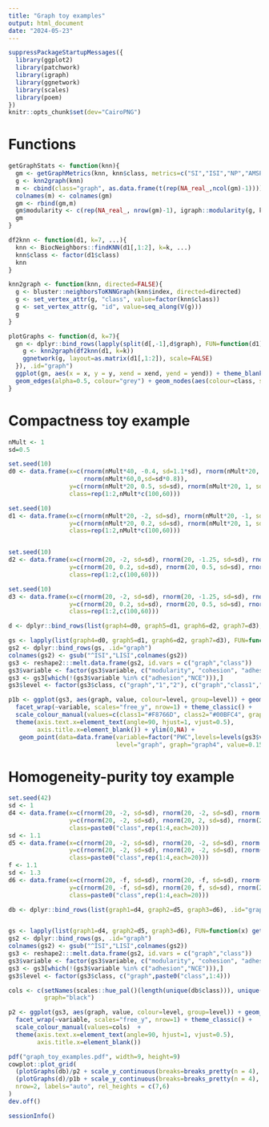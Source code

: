 ```yaml
---
title: "Graph toy examples"
output: html_document
date: "2024-05-23"
---
```


```r
suppressPackageStartupMessages({
  library(ggplot2)
  library(patchwork)
  library(igraph)
  library(ggnetwork)
  library(scales)
  library(poem)
})
knitr::opts_chunk$set(dev="CairoPNG")
```

# Functions

```r
getGraphStats <- function(knn){
  gm <- getGraphMetrics(knn, knn$class, metrics=c("SI","ISI","NP","AMSP","PWC","NCE","cohesion","adhesion"), level="class", k=NULL)
  g <- knn2graph(knn)
  m <- cbind(class="graph", as.data.frame(t(rep(NA_real_,ncol(gm)-1))))
  colnames(m) <- colnames(gm)
  gm <- rbind(gm,m)
  gm$modularity <- c(rep(NA_real_, nrow(gm)-1), igraph::modularity(g, knn$class))
  gm
}

df2knn <- function(d1, k=7, ...){
  knn <- BiocNeighbors::findKNN(d1[,1:2], k=k, ...)
  knn$class <- factor(d1$class)
  knn
}

knn2graph <- function(knn, directed=FALSE){
  g <- bluster::neighborsToKNNGraph(knn$index, directed=directed)
  g <- set_vertex_attr(g, "class", value=factor(knn$class))
  g <- set_vertex_attr(g, "id", value=seq_along(V(g)))
  g
}

plotGraphs <- function(d, k=7){
  gn <- dplyr::bind_rows(lapply(split(d[,-1],d$graph), FUN=function(d1){
    g <- knn2graph(df2knn(d1, k=k))
    ggnetwork(g, layout=as.matrix(d1[,1:2]), scale=FALSE)
  }), .id="graph")
  ggplot(gn, aes(x = x, y = y, xend = xend, yend = yend)) + theme_blank() + theme(legend.position = "right") +
  geom_edges(alpha=0.5, colour="grey") + geom_nodes(aes(colour=class, shape=class), size=2) + facet_wrap(~graph, nrow=1)
}

```


# Compactness toy example

```r
nMult <- 1
sd=0.5

set.seed(10)
d0 <- data.frame(x=c(rnorm(nMult*40, -0.4, sd=1.1*sd), rnorm(nMult*20, 0, sd=1.1*sd), rnorm(nMult*40, 0.4, sd=1.1*sd),
                     rnorm(nMult*60,0,sd=sd*0.8)),
                 y=c(rnorm(nMult*20, 0.5, sd=sd), rnorm(nMult*20, 1, sd=sd), rnorm(nMult*20, 1.5, sd=sd),rnorm(nMult*20, 1, sd=sd),rnorm(nMult*20, 0, sd=sd), rnorm(nMult*60,-2.35,sd=sd)),
                 class=rep(1:2,nMult*c(100,60)))

set.seed(10)
d1 <- data.frame(x=c(rnorm(nMult*20, -2, sd=sd), rnorm(nMult*20, -1, sd=sd), rnorm(nMult*20, 0, sd=sd),rnorm(nMult*20, 1, sd=sd),rnorm(nMult*20, 2, sd=sd), rnorm(nMult*60,0,sd=sd*0.8)),
                 y=c(rnorm(nMult*20, 0.2, sd=sd), rnorm(nMult*20, 1, sd=sd), rnorm(nMult*20, 2, sd=sd),rnorm(nMult*20, 1, sd=sd),rnorm(nMult*20, 0, sd=sd), rnorm(nMult*60,-2,sd=sd)),
                 class=rep(1:2,nMult*c(100,60)))


set.seed(10)
d2 <- data.frame(x=c(rnorm(20, -2, sd=sd), rnorm(20, -1.25, sd=sd), rnorm(20, 0.25, sd=sd),rnorm(20, 1, sd=sd),rnorm(20, 2, sd=sd), rnorm(60,0,sd=sd*0.8)),
                 y=c(rnorm(20, 0.2, sd=sd), rnorm(20, 0.5, sd=sd), rnorm(20, 2, sd=sd),rnorm(20, 1, sd=sd),rnorm(20, 0, sd=sd), rnorm(60,-2,sd=sd)),
                 class=rep(1:2,c(100,60)))

set.seed(10)
d3 <- data.frame(x=c(rnorm(20, -2, sd=sd), rnorm(20, -1.25, sd=sd), rnorm(20, 0.25, sd=sd),rnorm(20, 1, sd=sd),rnorm(20, 2.1, sd=0.75*sd), rnorm(60,0,sd=sd*0.8)),
                 y=c(rnorm(20, 0.2, sd=sd), rnorm(20, 0.5, sd=sd), rnorm(20, 2, sd=sd),rnorm(20, 1.3, sd=0.75*sd),rnorm(20, -0.5, sd=0.75*sd), rnorm(60,-2,sd=sd)),
                 class=rep(1:2,c(100,60)))

d <- dplyr::bind_rows(list(graph4=d0, graph5=d1, graph6=d2, graph7=d3), .id="graph")
```


```r
gs <- lapply(list(graph4=d0, graph5=d1, graph6=d2, graph7=d3), FUN=function(x) getGraphStats(df2knn(x, k = 5)))
gs2 <- dplyr::bind_rows(gs, .id="graph")
colnames(gs2) <- gsub("^ISI","LISI",colnames(gs2))
gs3 <- reshape2:::melt.data.frame(gs2, id.vars = c("graph","class"))
gs3$variable <- factor(gs3$variable, c("modularity", "cohesion", "adhesion", "AMSP", "LISI", "SI", "NP", "PWC", "NCE"))
gs3 <- gs3[which(!(gs3$variable %in% c("adhesion","NCE"))),]
gs3$level <- factor(gs3$class, c("graph","1","2"), c("graph","class1","class2"))

p1b <- ggplot(gs3, aes(graph, value, colour=level, group=level)) + geom_point() + geom_line() + 
  facet_wrap(~variable, scales="free_y", nrow=1) + theme_classic() + 
  scale_colour_manual(values=c(class1="#F8766D", class2="#00BFC4", graph="black")) +
  theme(axis.text.x=element_text(angle=90, hjust=1, vjust=0.5),
        axis.title.x=element_blank()) + ylim(0,NA) +
   geom_point(data=data.frame(variable=factor("PWC",levels=levels(gs3$variable)),
                              level="graph", graph="graph4", value=0.15), colour="white")
```




# Homogeneity-purity toy example


```r
set.seed(42)
sd <- 1
d4 <- data.frame(x=c(rnorm(20, -2, sd=sd), rnorm(20, -2, sd=sd), rnorm(20, 2, sd=sd), rnorm(20, 2, sd=sd)),
                 y=c(rnorm(20, -2, sd=sd), rnorm(20, 2, sd=sd), rnorm(20, 2, sd=sd), rnorm(20, -2, sd=sd)),
                 class=paste0("class",rep(1:4,each=20)))
sd <- 1.1
d5 <- data.frame(x=c(rnorm(20, -2, sd=sd), rnorm(20, -2, sd=sd), rnorm(20, 2, sd=sd), rnorm(20, 2, sd=sd)),
                 y=c(rnorm(20, -2, sd=sd), rnorm(20, -2, sd=sd), rnorm(20, 2, sd=sd), rnorm(20, 2, sd=sd)),
                 class=paste0("class",rep(1:4,each=20)))
f <- 1.1
sd <- 1.3
d6 <- data.frame(x=c(rnorm(20, -f, sd=sd), rnorm(20, -f, sd=sd), rnorm(20, f, sd=sd), rnorm(20, f, sd=sd)),
                 y=c(rnorm(20, -f, sd=sd), rnorm(20, f, sd=sd), rnorm(20, -f, sd=sd), rnorm(20, f, sd=sd)),
                 class=paste0("class",rep(1:4,each=20)))

db <- dplyr::bind_rows(list(graph1=d4, graph2=d5, graph3=d6), .id="graph")


gs <- lapply(list(graph1=d4, graph2=d5, graph3=d6), FUN=function(x) getGraphStats(df2knn(x, k = 5)))
gs2 <- dplyr::bind_rows(gs, .id="graph")
colnames(gs2) <- gsub("^ISI","LISI",colnames(gs2))
gs3 <- reshape2:::melt.data.frame(gs2, id.vars = c("graph","class"))
gs3$variable <- factor(gs3$variable, c("modularity", "cohesion", "adhesion", "AMSP", "LISI", "SI", "NP", "PWC", "NCE"))
gs3 <- gs3[which(!(gs3$variable %in% c("adhesion","NCE"))),]
gs3$level <- factor(gs3$class, c("graph",paste0("class",1:4)))

cols <- c(setNames(scales::hue_pal()(length(unique(db$class))), unique(db$class)),
          graph="black")

p2 <- ggplot(gs3, aes(graph, value, colour=level, group=level)) + geom_point() + geom_line() + 
  facet_wrap(~variable, scales="free_y", nrow=1) + theme_classic() + 
  scale_colour_manual(values=cols)  + 
  theme(axis.text.x=element_text(angle=90, hjust=1, vjust=0.5),
        axis.title.x=element_blank())
```


```r
pdf("graph_toy_examples.pdf", width=9, height=9)
cowplot::plot_grid(
  (plotGraphs(db)/p2 + scale_y_continuous(breaks=breaks_pretty(n = 4), limits=c(0,NA))) + plot_layout(heights=c(3.2,2)),
  (plotGraphs(d)/p1b + scale_y_continuous(breaks=breaks_pretty(n = 4), limits=c(0,NA))) + plot_layout(heights=c(4.2,3)),
  nrow=2, labels="auto", rel_heights = c(7,6)
)
dev.off()
```


```r
sessionInfo()
```

